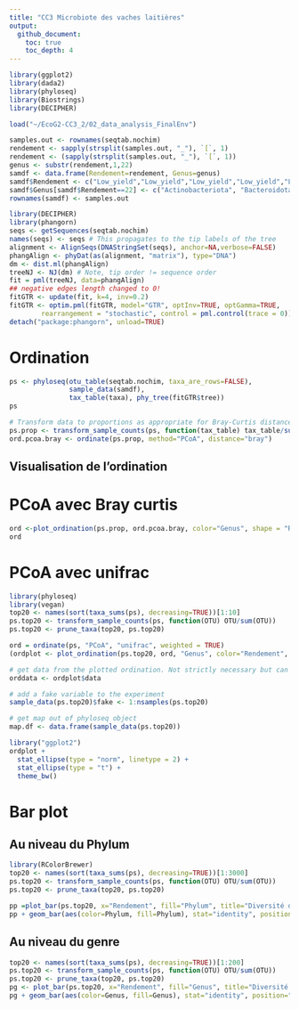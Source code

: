 ```yaml
---
title: "CC3 Microbiote des vaches laitières"
output: 
  github_document:
    toc: true
    toc_depth: 4
---
```


```r
library(ggplot2)
library(dada2)
library(phyloseq)
library(Biostrings)
library(DECIPHER)
```

```r
load("~/EcoG2-CC3_2/02_data_analysis_FinalEnv")
```

```r
samples.out <- rownames(seqtab.nochim)
rendement <- sapply(strsplit(samples.out, "_"), `[`, 1)
rendement <- (sapply(strsplit(samples.out, "_"), `[`, 1))
genus <- substr(rendement,1,22)
samdf <- data.frame(Rendement=rendement, Genus=genus)
samdf$Rendement <- c("Low_yield","Low_yield","Low_yield","Low_yield","Low_yield","Low_yield","Low_yield","Low_yield","Low_yield","Low_yield","Low_yield","High_yield","High_yield","High_yield","High_yield","High_yield","High_yield","High_yield","High_yield","High_yield","High_yield","High_yield")
samdf$Genus[samdf$Rendement==22] <- c("Actinobacteriota", "Bacteroidota", "Cyanobacteria", "Elusimicrobiota", "Fibrobacterota", "Firmicutes", "Patescibacteria", "Proteobacteria", "Synergistota", "Verrucomicrobiota")
rownames(samdf) <- samples.out
```


```r
library(DECIPHER)
library(phangorn)
seqs <- getSequences(seqtab.nochim)
names(seqs) <- seqs # This propagates to the tip labels of the tree
alignment <- AlignSeqs(DNAStringSet(seqs), anchor=NA,verbose=FALSE)
phangAlign <- phyDat(as(alignment, "matrix"), type="DNA")
dm <- dist.ml(phangAlign)
treeNJ <- NJ(dm) # Note, tip order != sequence order
fit = pml(treeNJ, data=phangAlign)
## negative edges length changed to 0!
fitGTR <- update(fit, k=4, inv=0.2)
fitGTR <- optim.pml(fitGTR, model="GTR", optInv=TRUE, optGamma=TRUE,
        rearrangement = "stochastic", control = pml.control(trace = 0))
detach("package:phangorn", unload=TRUE)
```



# Ordination  


```r
ps <- phyloseq(otu_table(seqtab.nochim, taxa_are_rows=FALSE), 
               sample_data(samdf), 
               tax_table(taxa), phy_tree(fitGTR$tree))
ps
```
```r
# Transform data to proportions as appropriate for Bray-Curtis distances
ps.prop <- transform_sample_counts(ps, function(tax_table) tax_table/sum(tax_table))
ord.pcoa.bray <- ordinate(ps.prop, method="PCoA", distance="bray")
```

## Visualisation de l'ordination

# PCoA avec Bray curtis 

```r
ord <-plot_ordination(ps.prop, ord.pcoa.bray, color="Genus", shape = "Rendement", title="Bray PCoA")
ord
```

# PCoA avec unifrac 
```r
library(phyloseq)
library(vegan)
top20 <- names(sort(taxa_sums(ps), decreasing=TRUE))[1:10]
ps.top20 <- transform_sample_counts(ps, function(OTU) OTU/sum(OTU))
ps.top20 <- prune_taxa(top20, ps.top20)

ord = ordinate(ps, "PCoA", "unifrac", weighted = TRUE)
(ordplot <- plot_ordination(ps.top20, ord, "Genus", color="Rendement", shape="SampleType", label="Genus"))

# get data from the plotted ordination. Not strictly necessary but can be useful
orddata <- ordplot$data

# add a fake variable to the experiment
sample_data(ps.top20)$fake <- 1:nsamples(ps.top20)

# get map out of phyloseq object 
map.df <- data.frame(sample_data(ps.top20))
```

```r
library("ggplot2")
ordplot + 
  stat_ellipse(type = "norm", linetype = 2) +
  stat_ellipse(type = "t") +
  theme_bw()
```


# Bar plot
## Au niveau du Phylum 

```r
library(RColorBrewer)
top20 <- names(sort(taxa_sums(ps), decreasing=TRUE))[1:3000]
ps.top20 <- transform_sample_counts(ps, function(OTU) OTU/sum(OTU))
ps.top20 <- prune_taxa(top20, ps.top20)

pp =plot_bar(ps.top20, x="Rendement", fill="Phylum", title="Diversité des phyla les plus abondants") +  facet_wrap(~Rendement, scales = "free")
pp + geom_bar(aes(color=Phylum, fill=Phylum), stat="identity", position="stack")
```


## Au niveau du genre 

```r
top20 <- names(sort(taxa_sums(ps), decreasing=TRUE))[1:200]
ps.top20 <- transform_sample_counts(ps, function(OTU) OTU/sum(OTU))
ps.top20 <- prune_taxa(top20, ps.top20)
pg <- plot_bar(ps.top20, x="Rendement", fill="Genus", title="Diversité des genre les plus abondants") +  facet_wrap(~Rendement, scales = "free")
pg + geom_bar(aes(color=Genus, fill=Genus), stat="identity", position="stack")
```



